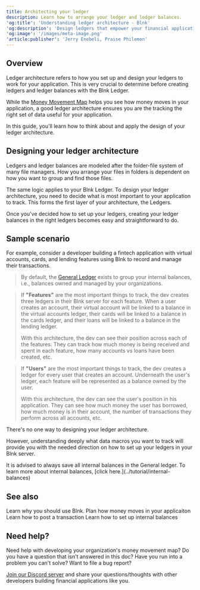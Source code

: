 ```yaml
---
title: Architecting your ledger
description: Learn how to arrange your ledger and ledger balances.
'og:title': 'Understanding ledger architecture - Blnk'
'og:description': 'Design ledgers that empower your financial application! Explore ledger architecture in Blnk. Learn how to organize ledgers for optimal data tracking, using a money movement map as your guide. Discover best practices with real-world examples.'
'og:image': '/images/meta-image.png'
'article:publisher': 'Jerry Enebeli, Praise Philemon'
---
```


## Overview

Ledger architecture refers to how you set up and design your ledgers to work for your application. This is very crucial to determine before creating ledgers and ledger balances with the Blnk Ledger.

While the [Money Movement Map](money-movement-map) helps you see how money moves in your application, a good ledger architecture ensures you are the tracking the right set of data useful for your application. 

In this guide, you'll learn how to think about and apply the design of your ledger architecture.

## Designing your ledger architecture

Ledgers and ledger balances are modeled after the folder-file system of many file managers. How you arrange your files in folders is dependent on how you want to group and find those files. 

The same logic applies to your Blnk Ledger. To design your ledger architecture, you need to decide what is most important to your application to track. This forms the first layer of your architecture, the Ledgers. 

Once you've decided how to set up your ledgers, creating your ledger balances in the right ledgers becomes easy and straightforward to do.

## Sample scenario

For example, consider a developer building a fintech application with virtual accounts, cards, and lending features using Blnk to record and manage their transactions.

>By default, the [General Ledger](../tutorial/internal-balances) exists to group your internal balances, i.e., balances owned and managed by your organizations.

>If **"Features"** are the most important things to track, the dev creates three ledgers in their Blnk server for each feature. When a user creates an account, their virtual account will be linked to a balance in the virtual accounts ledger, their cards will be linked to a balance in the cards ledger, and their loans will be linked to a balance in the lending ledger.
>
>With this architecture, the dev can see their position across each of the features. They can track how much money is being received and spent in each feature, how many accounts vs loans have been created, etc.

>If **"Users"** are the most important things to track, the dev creates a ledger for every user that creates an account. Underneath the user's ledger, each feature will be represented as a balance owned by the user. 
>
>With this architecture, the dev can see the user's position in his application. They can see how much money the user has borrowed, how much money is in their account, the number of transactions they perform across all accounts, etc.

There's no one way to designing your ledger architecture. 

However, understanding deeply what data macros you want to track will provide you with the needed direction on how to set up your ledgers in your Blnk server.

<Note>
    It is advised to always save all internal balances in the General ledger. To learn more about internal balances, [click here.](../tutorial/internal-balances)
</Note>

## See also

<CardGroup>
    <Card title="Welcome to Blnk" icon="book-open-cover" href="/intro/welcome">
        Learn why you should use Blnk.
    </Card>
    <Card title="Money movement map" icon="book-open-cover" href="money-movement-map">
        Plan how money moves in your applicaiton
    </Card>
    <Card title="Record a transaction" icon="book-open-cover" href="/ledger/tutorial/record-a-transaction">
        Learn how to post a transaction
    </Card>
    <Card title="Setting up internal balances" icon="book-open-cover" href="/ledger/tutorial/internal-balances">
        Learn how to set up internal balances
    </Card>
</CardGroup>

## Need help?

Need help with developing your organization's money movement map? Do you have a question that isn't answered in this doc? Have you run into a problem you can't solve? Want to file a bug report?

[Join our Discord server](https://discord.gg/7WNv94zPpx) and share your questions/thoughts with other developers building financial applications like you.